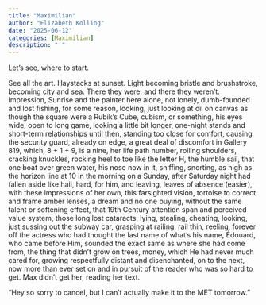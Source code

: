```yaml
---
title: "Maximilian"
author: "Elizabeth Kolling"
date: "2025-06-12"
categories: [Maximilian]
description: " "
---
```



Let’s see, where to start.

See all the art. Haystacks at sunset. Light becoming bristle and brushstroke, becoming city and sea. There they were, and there they weren’t. Impression, Sunrise and the painter here alone, not lonely, dumb-founded and lost fishing, for some reason, looking, just looking at oil on canvas as though the square were a Rubik’s Cube, cubism, or something, his eyes wide, open to long game, looking a little bit longer, one-night stands and short-term relationships until then, standing too close for comfort, causing the security guard, already on edge, a great deal of discomfort in Gallery 819, which, 8 + 1 + 9, is a nine, her life path number, rolling shoulders, cracking knuckles, rocking heel to toe like the letter H, the humble sail, that one boat over green water, his nose now in it, sniffing, snorting, as high as the horizon line at 10 in the morning on a Sunday, after Saturday night had fallen aside like hail, hard, for him, and leaving, leaves of absence (easier), with these impressions of her own, this farsighted vision, tortoise to correct and frame amber lenses, a dream and no one buying, without the same talent or softening effect, that 19th Century attention span and perceived value system, those long lost cataracts, lying, stealing, cheating, looking, just sussing out the subway car, grasping at railing, rail thin, reeling, forever off the actress who had thought the last name of what’s his name, Édouard, who came before Him, sounded the exact same as where she had come from, the thing that didn’t grow on trees, money, which He had never much cared for, growing respectfully distant and disenchanted, on to the next, now more than ever set on and in pursuit of the reader who was so hard to get. Max didn’t get her, reading her text.

“Hey so sorry to cancel, but I can’t actually make it to the MET tomorrow.”
